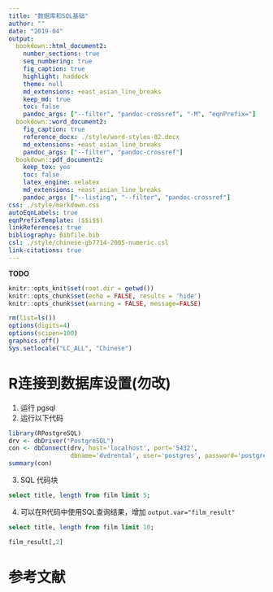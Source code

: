 ```yaml
---
title: "数据库和SQL基础"
author: ""
date: "2019-04"
output:
  bookdown::html_document2:
    number_sections: true
    seq_numbering: true
    fig_caption: true
    highlight: haddock
    theme: null
    md_extensions: +east_asian_line_breaks
    keep_md: true
    toc: false
    pandoc_args: ["--filter", "pandoc-crossref", "-M", "eqnPrefix="]
  bookdown::word_document2:
    fig_caption: true
    reference_docx: ./style/word-styles-02.docx
    md_extensions: +east_asian_line_breaks
    pandoc_args: ["--filter", "pandoc-crossref"]
  bookdown::pdf_document2:
    keep_tex: yes
    toc: false
    latex_engine: xelatex
    md_extensions: +east_asian_line_breaks
    pandoc_args: ["--listing", "--filter", "pandoc-crossref"]
css: ./style/markdown.css
autoEqnLabels: true
eqnPrefixTemplate: ($$i$$)
linkReferences: true
bibliography: Bibfile.bib
csl: ./style/chinese-gb7714-2005-numeric.csl
link-citations: true
---
```


**TODO**


```r
knitr::opts_knit$set(root.dir = getwd())
knitr::opts_chunk$set(echo = FALSE, results = 'hide')
knitr::opts_chunk$set(warning = FALSE, message=FALSE)
```

```r
rm(list=ls())
options(digits=4)
options(scipen=100)
graphics.off()
Sys.setlocale("LC_ALL", "Chinese")
```

# R连接到数据库设置(勿改)

1. 运行 pgsql
2. 运行以下代码

```r
library(RPostgreSQL)
drv <- dbDriver("PostgreSQL")
con <- dbConnect(drv, host='localhost', port='5432', 
                 dbname='dvdrental', user='postgres', password='postgres')
summary(con)
```
3. SQL 代码块

```sql
select title, length from film limit 5;
```
4. 可以在R代码中使用SQL查询结果，增加 `output.var="film_result"`

```sql
select title, length from film limit 10;
```

```r
film_result[,2]
```

# 参考文献
[//]: # (\bibliography{Bibfile})
